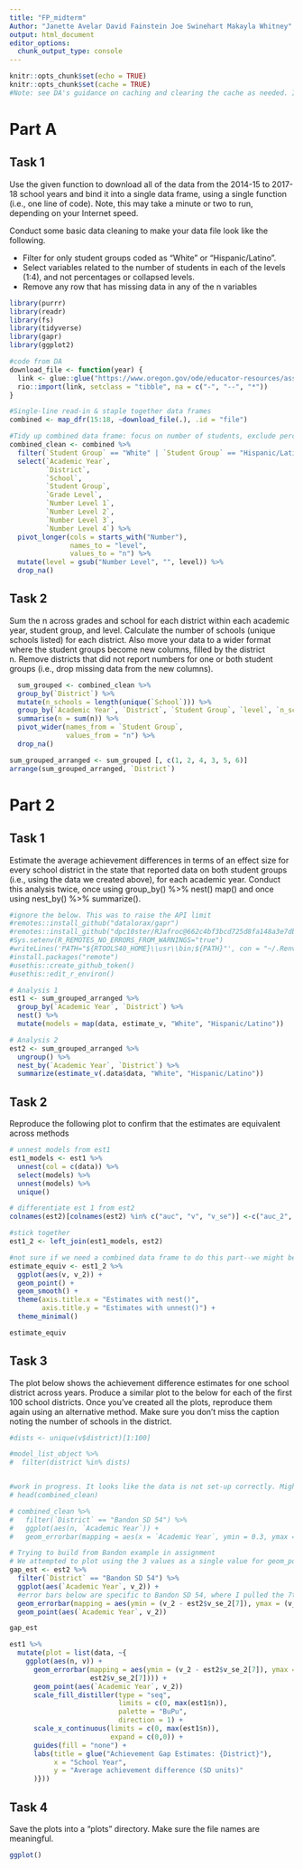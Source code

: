 ```yaml
---
title: "FP_midterm"
Author: "Janette Avelar David Fainstein Joe Swinehart Makayla Whitney"
output: html_document
editor_options: 
  chunk_output_type: console
---
```


```r
knitr::opts_chunk$set(echo = TRUE)
knitr::opts_chunk$set(cache = TRUE)
#Note: see DA's guidance on caching and clearing the cache as needed. If you run into trouble, clear the Knitr cache from the "Knit" menu above.
```

# Part A
## Task 1
Use the given function to download all of the data from the 2014-15 to 2017-18 school years and bind it into a single data frame, using a single function (i.e., one line of code). Note, this may take a minute or two to run, depending on your Internet speed.

Conduct some basic data cleaning to make your data file look like the following.

* Filter for only student groups coded as "White" or "Hispanic/Latino".
* Select variables related to the number of students in each of the levels (1:4), and not percentages or collapsed levels.
* Remove any row that has missing data in any of the n variables

```r
library(purrr)
library(readr)
library(fs)
library(tidyverse)
library(gapr)
library(ggplot2)

#code from DA
download_file <- function(year) {
  link <- glue::glue("https://www.oregon.gov/ode/educator-resources/assessment/TestResults20{year}/pagr_schools_ela_raceethnicity_{year-1}{year}.xlsx")
  rio::import(link, setclass = "tibble", na = c("-", "--", "*"))
}

#Single-line read-in & staple together data frames
combined <- map_dfr(15:18, ~download_file(.), .id = "file")

#Tidy up combined data frame: focus on number of students, exclude percentages and drop NAs
combined_clean <- combined %>% 
  filter(`Student Group` == "White" | `Student Group` == "Hispanic/Latino") %>% 
  select(`Academic Year`,
         `District`,
         `School`,
         `Student Group`,
         `Grade Level`,
         `Number Level 1`,
         `Number Level 2`,
         `Number Level 3`,
         `Number Level 4`) %>% 
  pivot_longer(cols = starts_with("Number"),
               names_to = "level",
               values_to = "n") %>% 
  mutate(level = gsub("Number Level", "", level)) %>% 
  drop_na()
```

## Task 2

Sum the n across grades and school for each district within each academic year, student group, and level. Calculate the number of schools (unique schools listed) for each district. Also move your data to a wider format where the student groups become new columns, filled by the district n. Remove districts that did not report numbers for one or both student groups (i.e., drop missing data from the new columns).

```r
  sum_grouped <- combined_clean %>% 
  group_by(`District`) %>% 
  mutate(n_schools = length(unique(`School`))) %>% 
  group_by(`Academic Year`, `District`, `Student Group`, `level`, `n_schools`) %>% 
  summarise(n = sum(n)) %>% 
  pivot_wider(names_from = `Student Group`,
              values_from = "n") %>% 
  drop_na()

sum_grouped_arranged <- sum_grouped [, c(1, 2, 4, 3, 5, 6)]
arrange(sum_grouped_arranged, `District`)
```

# Part 2
## Task 1

Estimate the average achievement differences in terms of an effect size for every school district in the state that reported data on both student groups (i.e., using the data we created above), for each academic year. Conduct this analysis twice, once using group_by() %>% nest() map() and once using nest_by() %>% summarize().

``` r
#ignore the below. This was to raise the API limit
#remotes::install_github("datalorax/gapr")
#remotes::install_github("dpc10ster/RJafroc@662c4bf3bcd725d8fa148a3e7db69168294ae57e")
#Sys.setenv(R_REMOTES_NO_ERRORS_FROM_WARNINGS="true")
#writeLines('PATH="${RTOOLS40_HOME}\\usr\\bin;${PATH}"', con = "~/.Renviron")
#install.packages("remote")
#usethis::create_github_token()
#usethis::edit_r_environ()

# Analysis 1
est1 <- sum_grouped_arranged %>% 
  group_by(`Academic Year`, `District`) %>% 
  nest() %>% 
  mutate(models = map(data, estimate_v, "White", "Hispanic/Latino"))

# Analysis 2
est2 <- sum_grouped_arranged %>% 
  ungroup() %>% 
  nest_by(`Academic Year`, `District`) %>% 
  summarize(estimate_v(.data$data, "White", "Hispanic/Latino"))
```

## Task 2

Reproduce the following plot to confirm that the estimates are equivalent across methods
``` r
# unnest models from est1
est1_models <- est1 %>% 
  unnest(col = c(data)) %>% 
  select(models) %>% 
  unnest(models) %>% 
  unique()

# differentiate est 1 from est2
colnames(est2)[colnames(est2) %in% c("auc", "v", "v_se")] <-c("auc_2", "v_2", "v_se_2")

#stick together
est1_2 <- left_join(est1_models, est2)

#not sure if we need a combined data frame to do this part--we might be lost in conceptualizing what we're actually plotting and how with models
estimate_equiv <- est1_2 %>% 
  ggplot(aes(v, v_2)) +
  geom_point() +
  geom_smooth() +
  theme(axis.title.x = "Estimates with nest()",
        axis.title.y = "Estimates with unnest()") +
  theme_minimal()

estimate_equiv

````

## Task 3

The plot below shows the achievement difference estimates for one school district across years. Produce a similar plot to the below for each of the first 100 school districts. Once you’ve created all the plots, reproduce them again using an alternative method. Make sure you don’t miss the caption noting the number of schools in the district.

``` r
#dists <- unique(v$district)[1:100]

#model_list_object %>% 
#  filter(district %in% dists)


#work in progress. It looks like the data is not set-up correctly. Might need to pivot wider to make student groups their own individual columns. 
# head(combined_clean)

# combined_clean %>%
#   filter(`District` == "Bandon SD 54") %>%
#   ggplot(aes(n, `Academic Year`)) +
#   geom_errorbar(mapping = aes(x = `Academic Year`, ymin = 0.3, ymax = -0.1))

# Trying to build from Bandon example in assignment
# We attempted to plot using the 3 values as a single value for geom_point and 2 values for the min/max of error bar but that didn't reflect the plot in the assignment, so again, lost in conceptualizing what we're doing with models and how to plot them
gap_est <- est2 %>% 
  filter(`District` == "Bandon SD 54") %>% 
  ggplot(aes(`Academic Year`, v_2)) +
  #error bars below are specific to Bandon SD 54, where I pulled the 7th element from est2 dataframe. I think we can use a similar approach to average the v_se_2 values across the first 100 schools
  geom_errorbar(mapping = aes(ymin = (v_2 - est2$v_se_2[7]), ymax = (v_2 + est2$v_se_2[7]))) +
  geom_point(aes(`Academic Year`, v_2))

gap_est

est1 %>%
  mutate(plot = list(data, ~{
    ggplot(aes(n, v)) +
      geom_errorbar(mapping = aes(ymin = (v_2 - est2$v_se_2[7]), ymax = (v_2 +   
                    est2$v_se_2[7]))) +
      geom_point(aes(`Academic Year`, v_2))
      scale_fill_distiller(type = "seq",
                           limits = c(0, max(est1$n)),
                           palette = "BuPu",
                           direction = 1) +
      scale_x_continuous(limits = c(0, max(est1$n)),
                         expand = c(0,0)) +
      guides(fill = "none") +
      labs(title = glue("Achievement Gap Estimates: {District}"),
           x = "School Year",
           y = "Average achievement difference (SD units)"
      )}))

````

## Task 4

Save the plots into a “plots” directory. Make sure the file names are meaningful.

``` r
ggplot()

```





